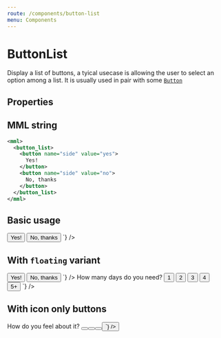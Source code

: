 ```yaml
---
route: /components/button-list
menu: Components
---
```



# ButtonList

Display a list of buttons, a tyical usecase is allowing the user to select an option among a list. It is usually used in pair with some [`Button`](/components/button)

## Properties

<Props of={ButtonList} />

## MML string

```xml
<mml>
  <button_list>
    <button name="side" value="yes">
      Yes!
    </button>
    <button name="side" value="no">
      No, thanks
    </button>
  </button_list>
</mml>
```

## Basic usage

<Playground>
  <MML
    source={`
    <mml>
      <button_list>
        <button name="side" value="yes">
          Yes!
        </button>
        <button name="side" value="no">
          No, thanks
        </button>
      </button_list>
    </mml>
  `}
  />
</Playground>

## With `floating` variant

<Playground>
  <MML
    source={`
    <mml>
      <button_list variant="floating">
        <button variant="floating" name="side" value="yes">
          Yes!
        </button>
        <button variant="floating" name="side" value="no">
          No, thanks
        </button>
      </button_list>
    </mml>
  `}
  />
</Playground>

<Playground>
  <MML
    source={`
    <mml>
      <text>How many days do you need?</text>
      <button_list variant="floating">
        <button variant="floating" name="side" value="1">1</button>
        <button variant="floating" name="side" value="2">2</button>
        <button variant="floating" name="side" value="3">3</button>
        <button variant="floating" name="side" value="4">4</button>
        <button variant="floating" name="side" value="5+">5+</button>
      </button_list>
    </mml>
  `}
  />
</Playground>

## With icon only buttons

<Playground>
  <MML
    source={`
    <mml>
      <text>How do you feel about it?</text>
      <button_list variant="floating">
        <button variant="floating" name="feeling" value="1" icon="sentiment_dissatisfied" />
        <button variant="floating" name="feeling" value="2" icon="sentiment_satisfied" />
        <button variant="floating" name="feeling" value="3" icon="sentiment_very_dissatisfied" />
        <button variant="floating" name="feeling" value="4" icon="sentiment_very_satisfied" />
      </button_list>
    </mml>
  `}
  />
</Playground>
